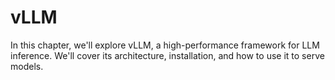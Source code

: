 # vLLM

In this chapter, we'll explore vLLM, a high-performance framework for LLM inference. We'll cover its architecture, installation, and how to use it to serve models. 
